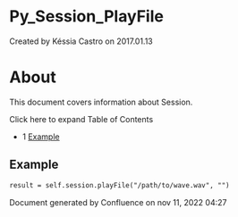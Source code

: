 
# Py_Session_PlayFile 

 Created by  Késsia Castro on 2017.01.13

# About

This document covers information about Session.

Click here to expand Table of Contents

* 1 [Example](#example)

## Example

```xml
result = self.session.playFile("/path/to/wave.wav", "")
```

Document generated by Confluence on nov 11, 2022 04:27
